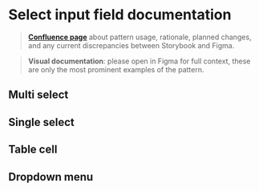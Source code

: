 
<Meta title="components/forms/Select/Docs" />

# Select input field documentation

>**[Confluence page](https://zitenote.atlassian.net/l/c/qD756hca)** about pattern usage, rationale, planned changes, and any current discrepancies between Storybook and Figma.

> **Visual documentation**: please open in Figma for full context, these are only the most prominent examples of the pattern.

## Multi select
<Figma url="https://www.figma.com/file/vnzYfrwIISRYkr2iYE5TcD/Platform-Atoms?node-id=3387%3A2304"/>

## Single select
<Figma url="https://www.figma.com/file/vnzYfrwIISRYkr2iYE5TcD/Platform-Atoms?node-id=3383%3A1"/>

## Table cell
<Figma url="https://www.figma.com/file/vnzYfrwIISRYkr2iYE5TcD/Platform-Atoms?node-id=3383%3A10"/>

## Dropdown menu
<Figma url="https://www.figma.com/file/vnzYfrwIISRYkr2iYE5TcD/Platform-Atoms?node-id=2955%3A142"/>